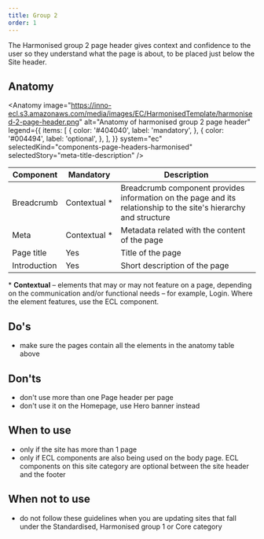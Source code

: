 ```yaml
---
title: Group 2
order: 1
---
```



<Paragraph size="lead">
  The Harmonised group 2 page header gives context and confidence to the user so
  they understand what the page is about, to be placed just below the Site
  header.
</Paragraph>

## Anatomy

<Anatomy
  image="https://inno-ecl.s3.amazonaws.com/media/images/EC/HarmonisedTemplate/harmonised-2-page-header.png"
  alt="Anatomy of harmonised group 2 page header"
  legend={{
    items: [
      {
        color: '#404040',
        label: 'mandatory',
      },
      {
        color: '#004494',
        label: 'optional',
      },
    ],
  }}
  system="ec"
  selectedKind="components-page-headers-harmonised"
  selectedStory="meta-title-description"
/>

| Component                                                                           | Mandatory          | Description                                                                                                      |
| ----------------------------------------------------------------------------------- | ------------------ | ---------------------------------------------------------------------------------------------------------------- |
| <Link to="/ec/components/navigation/breadcrumb/usage/" standalone>Breadcrumb</Link> | Contextual&nbsp;\* | Breadcrumb component provides information on the page and its relationship to the site's hierarchy and structure |
| Meta                                                                                | Contextual&nbsp;\* | Metadata related with the content of the page                                                                    |
| Page title                                                                          | Yes                | Title of the page                                                                                                |
| Introduction                                                                        | Yes                | Short description of the page                                                                                    |

<Paragraph size="s">
  * <strong>Contextual</strong> – elements that may or may not feature on a
  page, depending on the communication and/or functional needs – for example,
  Login. Where the element features, use the ECL component.
</Paragraph>

## Do's

- make sure the pages contain all the elements in the anatomy table above

## Don'ts

- don't use more than one Page header per page
- don't use it on the Homepage, use <Link to="/ec/components/banners/hero-banner/usage/">Hero banner</Link> instead

## When to use

- only if the site has more than 1 page
- only if ECL components are also being used on the body page. ECL components on this site category are optional between the site header and the footer

## When not to use

- do not follow these guidelines when you are updating sites that fall under the <Link to="/ec/standardised-template/">Standardised</Link>, <Link to="/ec/harmonised-templates/group1/">Harmonised group 1</Link> or <Link to="/ec/core-template/">Core</Link> category
